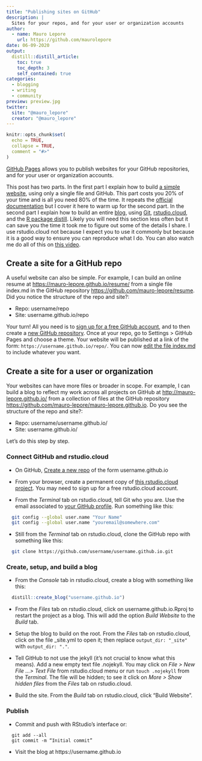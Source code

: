 ```yaml
---
title: "Publishing sites on GitHub"
description: |
  Sites for your repos, and for your user or organization accounts
author:
  - name: Mauro Lepore
    url: https://github.com/maurolepore
date: 06-09-2020
output: 
  distill::distill_article:
    toc: true
    toc_depth: 3
    self_contained: true
categories:
  - blogging
  - writing
  - community
preview: preview.jpg
twitter:
  site: "@mauro_lepore"
  creator: "@mauro_lepore"
---
```


```r
knitr::opts_chunk$set(
  echo = TRUE,
  collapse = TRUE,
  comment = "#>"
)
```

[GitHub Pages](https://pages.github.com/) allows you to publish websites for your GitHub repositories, and for your user or organization accounts. 

This post has two parts. In the first part I explain how to build [a simple website](http://mauro-lepore.github.io/resume), using only a single file and GitHub. This part costs you 20% of your time and is all you need 80% of the time. It repeats the [official documentation](https://pages.github.com/) but I cover it here to warm up for the second part. In the second part I explain how to build an entire [blog](https://github.com/mauro-lepore/mauro-lepore.github.io), using [Git](https://git-scm.com/), [rstudio.cloud](https://rstudio.cloud/project/1291342), and the [R package distill](https://rstudio.github.io/distill/). Likely you will need this section less often but it can save you the time it took me to figure out some of the details I share. I use rstudio.cloud not because I expect you to use it commonly but because it is a good way to ensure you can reproduce what I do. You can also watch me do all of this on [this video](https://youtu.be/F92p3elUUSE).

## Create a site for a GitHub repo

A useful website can also be simple. For example, I can build an online resume at <https://mauro-lepore.github.io/resume/> from a single file index.md in the GitHub repository <https://github.com/mauro-lepore/resume>. Did you notice the structure of the repo and site?:

* Repo: username/repo
* Site:  username.github.io/repo

Your turn! All you need is to [sign up for a free GitHub account](https://github.com/), and to then create a [new GitHub repository](https://github.com/new). Once at your repo, go to Settings  > GitHub Pages and choose a theme. Your website will be published at a link of the form: `https://username.github.io/repo/`. You can now [edit the file index.md](https://help.github.com/en/github/managing-files-in-a-repository/editing-files-in-your-repository) to include whatever you want.

## Create a site for a user or organization

Your websites can have more files or broader in scope. For example, I can build a blog to reflect my work across all projects on GitHub at <http://mauro-lepore.github.io/> from a collection of files at the GitHub repository <https://github.com/mauro-lepore/mauro-lepore.github.io>. Do you see the structure of the repo and site?:

* Repo: username/username.github.io/
* Site:  username.github.io/

Let's do this step by step.

### Connect GitHub and rstudio.cloud

* On GitHub, [Create a new repo](https://github.com/new) of the form username.github.io

* From your browser, create a permanent copy of [this rstudio.cloud project](https://rstudio.cloud/project/1291342). You may need to sign up for a free rstudio.cloud account.

* From the _Terminal_ tab on rstudio.cloud, tell Git who you are. Use the email associated to [your GitHub profile](https://github.com/settings/profile). Run something like this:

```bash
  git config --global user.name "Your Name"
  git config --global user.name "youremail@somewhere.com"
```

* Still from the _Terminal_ tab on rstudio.cloud, clone the GitHub repo with something like this:

```bash
  git clone https://github.com/username/username.github.io.git 
```

### Create, setup, and build a blog

* From the _Console_ tab in rstudio.cloud, create a blog with something like this:

```r
  distill::create_blog("username.github.io")
```

* From the _Files_ tab on rstudio.cloud, click on  username.github.io.Rproj to restart the project as a blog. This will add the option _Build Website_ to the _Build_ tab.

* Setup the blog to build on the root. From the _Files_ tab on rstudio.cloud, click on the file _site.yml to open it; then replace `output_dir: "_site"` with `output_dir: "."`.

* Tell GitHub to not use the jekyll (it's not crucial to know what this means). Add a new empty text file .nojekyll. You may click on _File > New File ...> Text File_ from rstudio.cloud menu or run `touch .nojekyll` from the _Terminal_. The file will be hidden; to see it click on _More > Show hidden files_ from the _Files_ tab on rstudio.cloud.

* Build the site. From the _Build_ tab on rstudio.cloud, click "Build Website".

### Publish

* Commit and push with RStudio’s interface or:
```
  git add --all
  git commit -m “Initial commit”
```
* Visit the blog at https://username.github.io


